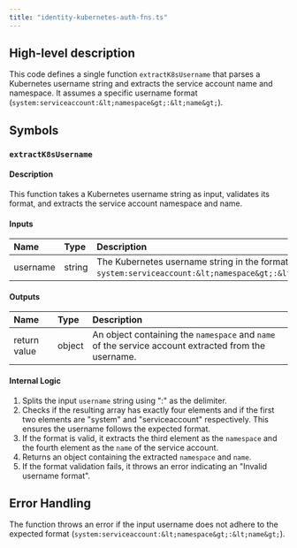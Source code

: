 ```yaml
---
title: "identity-kubernetes-auth-fns.ts"
---
```


## High-level description
This code defines a single function `extractK8sUsername` that parses a Kubernetes username string and extracts the service account name and namespace. It assumes a specific username format (`system:serviceaccount:&lt;namespace&gt;:&lt;name&gt;`).

## Symbols

### `extractK8sUsername`
#### Description
This function takes a Kubernetes username string as input, validates its format, and extracts the service account namespace and name.

#### Inputs
| Name | Type | Description |
|:-----|:-----|:------------|
| username | string | The Kubernetes username string in the format `system:serviceaccount:&lt;namespace&gt;:&lt;name&gt;`. |

#### Outputs
| Name | Type | Description |
|:-----|:-----|:------------|
| return value | object | An object containing the `namespace` and `name` of the service account extracted from the username. |

#### Internal Logic
1. Splits the input `username` string using ":" as the delimiter.
2. Checks if the resulting array has exactly four elements and if the first two elements are "system" and "serviceaccount" respectively. This ensures the username follows the expected format.
3. If the format is valid, it extracts the third element as the `namespace` and the fourth element as the `name` of the service account.
4. Returns an object containing the extracted `namespace` and `name`.
5. If the format validation fails, it throws an error indicating an "Invalid username format".

## Error Handling
The function throws an error if the input username does not adhere to the expected format (`system:serviceaccount:&lt;namespace&gt;:&lt;name&gt;`). 
